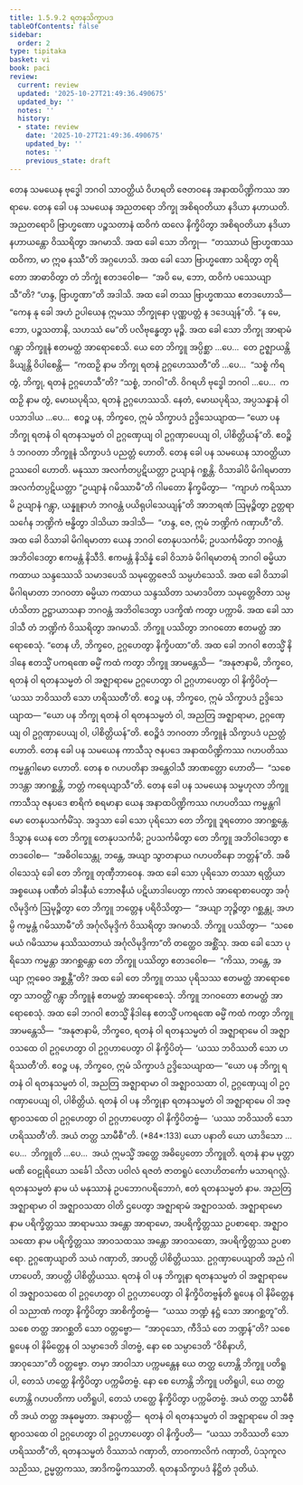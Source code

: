 ```yaml
---
title: 1.5.9.2 ရတနသိက္ခာပဒ
tableOfContents: false
sidebar:
  order: 2
type: tipitaka
basket: vi
book: paci
review:
  current: review
  updated: '2025-10-27T21:49:36.490675'
  updated_by: ''
  notes: ''
  history:
  - state: review
    date: '2025-10-27T21:49:36.490675'
    updated_by: ''
    notes: ''
    previous_state: draft
---
```



<ReviewStatus review={frontmatter.review} showDetails={true} />

<HypothesisAnnotation frontmatter={frontmatter} />

<DynamicBreadcrumb />

<Division number="502" book="paci" e="ch" v="2" p="210">

<Paragraph number="1476" book="paci">
တေန သမယေန ဗုဒ္ဓေါ ဘဂဝါ သာဝတ္ထိယံ ဝိဟရတိ ဇေတဝနေ အနာထပိဏ္ဍိကဿ အာရာမေ. တေန ခေါ ပန သမယေန အညတရော ဘိက္ခု အစိရဝတိယာ နဒိယာ နဟာယတိ. အညတရောပိ ဗြာဟ္မဏော ပဉ္စသတာနံ ထဝိကံ ထလေ နိက္ခိပိတွာ အစိရဝတိယာ နဒိယာ နဟာယန္တော ဝိဿရိတွာ အဂမာသိ. အထ ခေါ သော ဘိက္ခု—  “တဿာယံ ဗြာဟ္မဏဿ ထဝိကာ, မာ ဣဓ နဿီ”တိ အဂ္ဂဟေသိ. အထ ခေါ သော ဗြာဟ္မဏော သရိတွာ တုရိတော အာဓာဝိတွာ တံ ဘိက္ခုံ ဧတဒဝေါစ—  “အပိ မေ, ဘော, ထဝိကံ ပဿေယျာသီ”တိ? “ဟန္ဒ, ဗြာဟ္မဏာ”တိ အဒါသိ. အထ ခေါ တဿ ဗြာဟ္မဏဿ ဧတဒဟောသိ—  “ကေန နု ခေါ အဟံ ဥပါယေန ဣမဿ ဘိက္ခုနော ပုဏ္ဏပတ္တံ န ဒဒေယျန်”တိ. “န မေ, ဘော, ပဉ္စသတာနိ, သဟဿံ မေ”တိ ပလိဗုန္ဓေတွာ မုဉ္စိ.
</Paragraph>

<Paragraph number="1477" book="paci">
အထ ခေါ သော ဘိက္ခု အာရာမံ ဂန္တွာ ဘိက္ခူနံ ဧတမတ္ထံ အာရောစေသိ. ယေ တေ ဘိက္ခူ အပ္ပိစ္ဆာ …ပေ…  တေ ဥဇ္ဈာယန္တိ ခိယျန္တိ ဝိပါစေန္တိ—  “ကထဉှိ နာမ ဘိက္ခု ရတနံ ဥဂ္ဂဟေဿတီ”တိ …ပေ…  “သစ္စံ ကိရ တွံ, ဘိက္ခု, ရတနံ ဥဂ္ဂဟေသီ”တိ? “သစ္စံ, ဘဂဝါ”တိ. ဝိဂရဟိ ဗုဒ္ဓေါ ဘဂဝါ …ပေ…  ကထဉှိ နာမ တွံ, မောဃပုရိသ, ရတနံ ဥဂ္ဂဟေဿသိ. နေတံ, မောဃပုရိသ, အပ္ပသန္နာနံ ဝါ ပသာဒါယ …ပေ…  ဧဝဉ္စ ပန, ဘိက္ခဝေ, ဣမံ သိက္ခာပဒံ ဥဒ္ဒိသေယျာထ—
</Paragraph>

<Paragraph number="1478" book="paci">
<Emphasis>“ယော ပန ဘိက္ခု ရတနံ ဝါ ရတနသမ္မတံ ဝါ ဥဂ္ဂဏှေယျ ဝါ ဥဂ္ဂဏှာပေယျ ဝါ, ပါစိတ္တိယန်”</Emphasis>တိ.
</Paragraph>

<Paragraph number="1479" book="paci">
ဧဝဉ္စိဒံ ဘဂဝတာ ဘိက္ခူနံ သိက္ခာပဒံ ပညတ္တံ ဟောတိ.
</Paragraph>

</Division>
<Division number="503" book="paci" e="ch" v="2" p="210">

<Paragraph number="1480" book="paci">
တေန ခေါ ပန သမယေန သာဝတ္ထိယာ ဥဿဝေါ ဟောတိ. မနုဿာ အလင်္ကတပ္ပဋိယတ္တာ ဥယျာနံ ဂစ္ဆန္တိ. ဝိသာခါပိ မိဂါရမာတာ အလင်္ကတပ္ပဋိယတ္တာ “ဥယျာနံ ဂမိဿာမီ”တိ ဂါမတော နိက္ခမိတွာ—  “ကျာဟံ ကရိဿာမိ ဥယျာနံ ဂန္တွာ, ယန္နူနာဟံ ဘဂဝန္တံ ပယိရုပါသေယျန်”တိ အာဘရဏံ ဩမုဉ္စိတွာ ဥတ္တရာသင်္ဂေန ဘဏ္ဍိကံ ဗန္ဓိတွာ ဒါသိယာ အဒါသိ—  “ဟန္ဒ, ဇေ, ဣမံ ဘဏ္ဍိကံ ဂဏှာဟီ”တိ. အထ ခေါ ဝိသာခါ မိဂါရမာတာ ယေန ဘဂဝါ တေနုပသင်္ကမိ; ဥပသင်္ကမိတွာ ဘဂဝန္တံ အဘိဝါဒေတွာ ဧကမန္တံ နိသီဒိ. ဧကမန္တံ နိသိန္နံ ခေါ ဝိသာခံ မိဂါရမာတရံ ဘဂဝါ ဓမ္မိယာ ကထာယ သန္ဒဿေသိ သမာဒပေသိ သမုတ္တေဇေသိ သမ္ပဟံသေသိ. အထ ခေါ ဝိသာခါ မိဂါရမာတာ ဘဂဝတာ ဓမ္မိယာ ကထာယ သန္ဒဿိတာ သမာဒပိတာ သမုတ္တေဇိတာ သမ္ပဟံသိတာ ဥဋ္ဌာယာသနာ ဘဂဝန္တံ အဘိဝါဒေတွာ ပဒက္ခိဏံ ကတွာ ပက္ကာမိ. အထ ခေါ သာ ဒါသီ တံ ဘဏ္ဍိကံ ဝိဿရိတွာ အဂမာသိ. ဘိက္ခူ ပဿိတွာ ဘဂဝတော ဧတမတ္ထံ အာရောစေသုံ. “တေန ဟိ, ဘိက္ခဝေ, ဥဂ္ဂဟေတွာ နိက္ခိပထာ”တိ. အထ ခေါ ဘဂဝါ ဧတသ္မိံ နိဒါနေ ဧတသ္မိံ ပကရဏေ ဓမ္မိံ ကထံ ကတွာ ဘိက္ခူ အာမန္တေသိ—  “အနုဇာနာမိ, ဘိက္ခဝေ, ရတနံ ဝါ ရတနသမ္မတံ ဝါ အဇ္ဈာရာမေ ဥဂ္ဂဟေတွာ ဝါ ဥဂ္ဂဟာပေတွာ ဝါ နိက္ခိပိတုံ—  ‘ယဿ ဘဝိဿတိ သော ဟရိဿတီ’တိ. ဧဝဉ္စ ပန, ဘိက္ခဝေ, ဣမံ သိက္ခာပဒံ ဥဒ္ဒိသေယျာထ—
</Paragraph>

<Paragraph number="1481" book="paci">
<Emphasis>“ယော ပန ဘိက္ခု ရတနံ ဝါ ရတနသမ္မတံ ဝါ, အညတြ အဇ္ဈာရာမာ, ဥဂ္ဂဏှေယျ ဝါ ဥဂ္ဂဏှာပေယျ ဝါ, ပါစိတ္တိယန်”</Emphasis>တိ.
</Paragraph>

<Paragraph number="1482" book="paci">
ဧဝဉ္စိဒံ ဘဂဝတာ ဘိက္ခူနံ သိက္ခာပဒံ ပညတ္တံ ဟောတိ.
</Paragraph>

</Division>
<Division number="504" book="paci" e="ch" v="2" p="211">

<Paragraph number="1483" book="paci">
တေန ခေါ ပန သမယေန ကာသီသု ဇနပဒေ အနာထပိဏ္ဍိကဿ ဂဟပတိဿ ကမ္မန္တဂါမော ဟောတိ. တေန စ ဂဟပတိနာ အန္တေဝါသီ အာဏတ္တော ဟောတိ—  “သစေ ဘဒန္တာ အာဂစ္ဆန္တိ, ဘတ္တံ ကရေယျာသီ”တိ. တေန ခေါ ပန သမယေန သမ္ဗဟုလာ ဘိက္ခူ ကာသီသု ဇနပဒေ စာရိကံ စရမာနာ ယေန အနာထပိဏ္ဍိကဿ ဂဟပတိဿ ကမ္မန္တဂါမော တေနုပသင်္ကမိံသု. အဒ္ဒသာ ခေါ သော ပုရိသော တေ ဘိက္ခူ ဒူရတောဝ အာဂစ္ဆန္တေ. ဒိသွာန ယေန တေ ဘိက္ခူ တေနုပသင်္ကမိ; ဥပသင်္ကမိတွာ တေ ဘိက္ခူ အဘိဝါဒေတွာ ဧတဒဝေါစ—  “အဓိဝါသေန္တု, ဘန္တေ, အယျာ သွာတနာယ ဂဟပတိနော ဘတ္တန်”တိ. အဓိဝါသေသုံ ခေါ တေ ဘိက္ခူ တုဏှီဘာဝေန. အထ ခေါ သော ပုရိသော တဿာ ရတ္တိယာ အစ္စယေန ပဏီတံ ခါဒနီယံ ဘောဇနီယံ ပဋိယာဒါပေတွာ ကာလံ အာရောစာပေတွာ အင်္ဂုလိမုဒ္ဒိကံ ဩမုဉ္စိတွာ တေ ဘိက္ခူ ဘတ္တေန ပရိဝိသိတွာ—  “အယျာ ဘုဉ္ဇိတွာ ဂစ္ဆန္တု, အဟမ္ပိ ကမ္မန္တံ ဂမိဿာမီ”တိ အင်္ဂုလိမုဒ္ဒိကံ ဝိဿရိတွာ အဂမာသိ. ဘိက္ခူ ပဿိတွာ—  “သစေ မယံ ဂမိဿာမ နဿိဿတာယံ အင်္ဂုလိမုဒ္ဒိကာ”တိ တတ္ထေဝ အစ္ဆိံသု. အထ ခေါ သော ပုရိသော ကမ္မန္တာ အာဂစ္ဆန္တော တေ ဘိက္ခူ ပဿိတွာ ဧတဒဝေါစ—  “ကိဿ, ဘန္တေ, အယျာ ဣဓေဝ အစ္ဆန္တီ”တိ? အထ ခေါ တေ ဘိက္ခူ တဿ ပုရိသဿ ဧတမတ္ထံ အာရောစေတွာ သာဝတ္ထိံ ဂန္တွာ ဘိက္ခူနံ ဧတမတ္ထံ အာရောစေသုံ. ဘိက္ခူ ဘဂဝတော ဧတမတ္ထံ အာရောစေသုံ.
</Paragraph>

<Paragraph number="1484" book="paci">
အထ ခေါ ဘဂဝါ ဧတသ္မိံ နိဒါနေ ဧတသ္မိံ ပကရဏေ ဓမ္မိံ ကထံ ကတွာ ဘိက္ခူ အာမန္တေသိ—  “အနုဇာနာမိ, ဘိက္ခဝေ, ရတနံ ဝါ ရတနသမ္မတံ ဝါ အဇ္ဈာရာမေ ဝါ အဇ္ဈာဝသထေ ဝါ ဥဂ္ဂဟေတွာ ဝါ ဥဂ္ဂဟာပေတွာ ဝါ နိက္ခိပိတုံ—  ‘ယဿ ဘဝိဿတိ သော ဟရိဿတီ’တိ. ဧဝဉ္စ ပန, ဘိက္ခဝေ, ဣမံ သိက္ခာပဒံ ဥဒ္ဒိသေယျာထ—
</Paragraph>

</Division>
<Division number="505" book="paci" e="ch" v="2" p="212">

<Paragraph number="1485" book="paci">
<Emphasis>“ယော ပန ဘိက္ခု ရတနံ ဝါ ရတနသမ္မတံ ဝါ, အညတြ အဇ္ဈာရာမာ ဝါ အဇ္ဈာဝသထာ ဝါ, ဥဂ္ဂဏှေယျ ဝါ ဥဂ္ဂဏှာပေယျ ဝါ, ပါစိတ္တိယံ. ရတနံ ဝါ ပန ဘိက္ခုနာ ရတနသမ္မတံ ဝါ အဇ္ဈာရာမေ ဝါ အဇ္ဈာဝသထေ ဝါ ဥဂ္ဂဟေတွာ ဝါ ဥဂ္ဂဟာပေတွာ ဝါ နိက္ခိပိတဗ္ဗံ—  ‘ယဿ ဘဝိဿတိ သော ဟရိဿတီ’တိ. အယံ တတ္ထ သာမီစီ”</Emphasis>တိ. (*84*:<Emphasis>133</Emphasis>)
</Paragraph>

</Division>
<Division number="506" book="paci" e="ch" v="2" p="212">

<Paragraph number="1486" book="paci">
<Emphasis>ယော ပနာ</Emphasis>တိ ယော ယာဒိသော …ပေ…  <Emphasis>ဘိက္ခူ</Emphasis>တိ …ပေ…  အယံ ဣမသ္မိံ အတ္ထေ အဓိပ္ပေတော ဘိက္ခူတိ.
</Paragraph>

<Paragraph number="1487" book="paci">
<Emphasis>ရတနံ</Emphasis> နာမ မုတ္တာ မဏိ ဝေဠုရိယော သင်္ခေါ သိလာ ပဝါလံ ရဇတံ ဇာတရူပံ လောဟိတင်္ကော မသာရဂလ္လံ.
</Paragraph>

<Paragraph number="1488" book="paci">
<Emphasis>ရတနသမ္မတံ</Emphasis> နာမ ယံ မနုဿာနံ ဥပဘောဂပရိဘောဂံ, ဧတံ ရတနသမ္မတံ နာမ.
</Paragraph>

<Paragraph number="1489" book="paci">
<Emphasis>အညတြ အဇ္ဈာရာမာ ဝါ အဇ္ဈာဝသထာ ဝါ</Emphasis>တိ ဌပေတွာ အဇ္ဈာရာမံ အဇ္ဈာဝသထံ.
</Paragraph>

<Paragraph number="1490" book="paci">
<Emphasis>အဇ္ဈာရာမော</Emphasis> နာမ ပရိက္ခိတ္တဿ အာရာမဿ အန္တော အာရာမော, အပရိက္ခိတ္တဿ ဥပစာရော.
</Paragraph>

<Paragraph number="1491" book="paci">
<Emphasis>အဇ္ဈာဝသထော</Emphasis> နာမ ပရိက္ခိတ္တဿ အာဝသထဿ အန္တော အာဝသထော, အပရိက္ခိတ္တဿ ဥပစာရော.
</Paragraph>

<Paragraph number="1492" book="paci">
<Emphasis>ဥဂ္ဂဏှေယျာ</Emphasis>တိ သယံ ဂဏှာတိ, အာပတ္တိ ပါစိတ္တိယဿ.
</Paragraph>

<Paragraph number="1493" book="paci">
<Emphasis>ဥဂ္ဂဏှာပေယျာ</Emphasis>တိ အညံ ဂါဟာပေတိ, အာပတ္တိ ပါစိတ္တိယဿ.
</Paragraph>

<Paragraph number="1494" book="paci">
<Emphasis>ရတနံ ဝါ ပန ဘိက္ခုနာ ရတနသမ္မတံ ဝါ အဇ္ဈာရာမေ ဝါ အဇ္ဈာဝသထေ ဝါ ဥဂ္ဂဟေတွာ ဝါ ဥဂ္ဂဟာပေတွာ ဝါ နိက္ခိပိတဗ္ဗန်</Emphasis>တိ ရူပေန ဝါ နိမိတ္တေန ဝါ သညာဏံ ကတွာ နိက္ခိပိတွာ အာစိက္ခိတဗ္ဗံ—  “ယဿ ဘဏ္ဍံ နဋ္ဌံ သော အာဂစ္ဆတူ”တိ. သစေ တတ္ထ အာဂစ္ဆတိ သော ဝတ္တဗ္ဗော—  “အာဝုသော, ကီဒိသံ တေ ဘဏ္ဍန်”တိ? သစေ ရူပေန ဝါ နိမိတ္တေန ဝါ သမ္ပာဒေတိ ဒါတဗ္ဗံ, နော စေ သမ္ပာဒေတိ “ဝိစိနာဟိ, အာဝုသော”တိ ဝတ္တဗ္ဗော. တမှာ အာဝါသာ ပက္ကမန္တေန ယေ တတ္ထ ဟောန္တိ ဘိက္ခူ ပတိရူပါ, တေသံ ဟတ္ထေ နိက္ခိပိတွာ ပက္ကမိတဗ္ဗံ. နော စေ ဟောန္တိ ဘိက္ခူ ပတိရူပါ, ယေ တတ္ထ ဟောန္တိ ဂဟပတိကာ ပတိရူပါ, တေသံ ဟတ္ထေ နိက္ခိပိတွာ ပက္ကမိတဗ္ဗံ.
</Paragraph>

<Paragraph number="1495" book="paci">
<Emphasis>အယံ တတ္ထ သာမီစီ</Emphasis>တိ အယံ တတ္ထ အနုဓမ္မတာ.
</Paragraph>

</Division>
<Division number="507" book="paci" e="ch" v="2" p="213">

<Paragraph number="1496" book="paci">
အနာပတ္တိ—  ရတနံ ဝါ ရတနသမ္မတံ ဝါ အဇ္ဈာရာမေ ဝါ အဇ္ဈာဝသထေ ဝါ ဥဂ္ဂဟေတွာ ဝါ ဥဂ္ဂဟာပေတွာ ဝါ နိက္ခိပတိ—  “ယဿ ဘဝိဿတိ သော ဟရိဿတီ”တိ, ရတနသမ္မတံ ဝိဿာသံ ဂဏှာတိ, တာဝကာလိကံ ဂဏှာတိ, ပံသုကူလသညိဿ, ဥမ္မတ္တကဿ, အာဒိကမ္မိကဿာတိ.

</Paragraph>
</Division>

<Paragraph number="1497" type="center" book="paci">
ရတနသိက္ခာပဒံ နိဋ္ဌိတံ ဒုတိယံ.
</Paragraph>